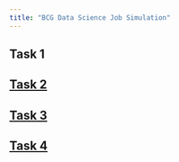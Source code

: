 ```yaml
---
title: "BCG Data Science Job Simulation"
---
```


## Task 1

## [Task 2](https://github.com/Nick-2003/forage-bcg_x-data_science/blob/master/Task%202%20-%20eda_starter.ipynb)

## [Task 3](https://github.com/Nick-2003/forage-bcg_x-data_science/blob/master/Task%203%20-%20feature_engineering.ipynb)

## [Task 4](https://github.com/Nick-2003/forage-bcg_x-data_science/blob/master/Task%204%20-%20modeling_starter.ipynb)
